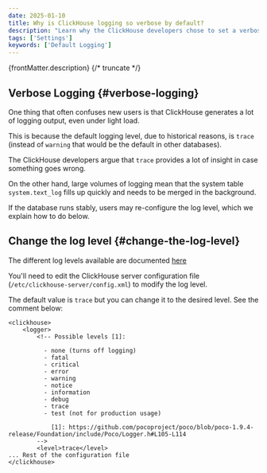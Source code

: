 ```yaml
---
date: 2025-01-10
title: Why is ClickHouse logging so verbose by default?
description: "Learn why the ClickHouse developers chose to set a verbose logging level by default."
tags: ['Settings']
keywords: ['Default Logging']
---
```


{frontMatter.description}
{/* truncate */}

## Verbose Logging {#verbose-logging}

One thing that often confuses new users is that ClickHouse generates a lot of logging output, even under light load. 

This is because the default logging level, due to historical reasons, is `trace` (instead of `warning` that would be the default in other databases). 

The ClickHouse developers argue that `trace` provides a lot of insight in case something goes wrong. 

On the other hand, large volumes of logging mean that the system table `system.text_log` fills up quickly and needs to be merged in the background. 

If the database runs stably, users may re-configure the log level, which we explain how to do below.

## Change the log level {#change-the-log-level}

The different log levels available are documented [here](https://clickhouse.com/docs/en/operations/server-configuration-parameters/settings#logger)

You'll need to edit the ClickHouse server configuration file (`/etc/clickhouse-server/config.xml`) to modify the log level. 

The default value is `trace` but you can change it to the desired level. See the comment below: 

```
<clickhouse>
    <logger>
        <!-- Possible levels [1]:

          - none (turns off logging)
          - fatal
          - critical
          - error
          - warning
          - notice
          - information
          - debug
          - trace
          - test (not for production usage)

            [1]: https://github.com/pocoproject/poco/blob/poco-1.9.4-release/Foundation/include/Poco/Logger.h#L105-L114
        -->
        <level>trace</level>
... Rest of the configuration file
</clickhouse>
```
